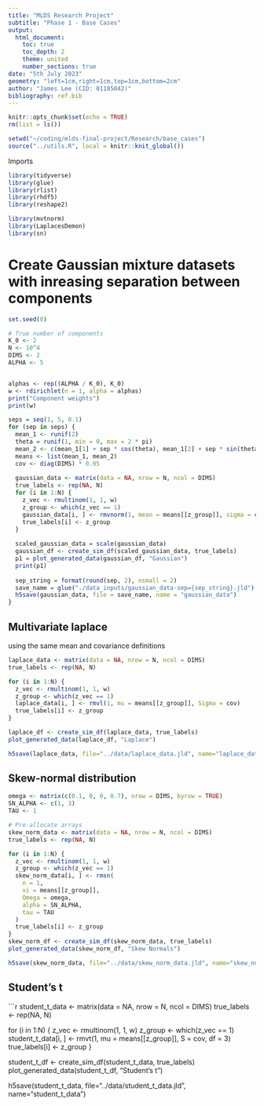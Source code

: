 ```yaml
---
title: "MLDS Research Project"
subtitle: "Phase 1 - Base Cases"
output:
  html_document:
    toc: true
    toc_depth: 2
    theme: united
    number_sections: true
date: "5th July 2023"
geometry: "left=1cm,right=1cm,top=1cm,bottom=2cm"
author: "James Lee (CID: 01185042)"
bibliography: ref.bib
---
```


```r
knitr::opts_chunk$set(echo = TRUE)
rm(list = ls())
```


```r
setwd("~/coding/mlds-final-project/Research/base_cases")
source("../utils.R", local = knitr::knit_global())
```

Imports
```r
library(tidyverse)
library(glue)
library(rlist)
library(rhdf5)
library(reshape2)

library(mvtnorm)
library(LaplacesDemon)
library(sn)
```

# Create Gaussian mixture datasets with inreasing separation between components
```r
set.seed(0)

# True number of components
K_0 <- 2
N <- 10^4
DIMS <- 2
ALPHA <- 5


alphas <- rep((ALPHA / K_0), K_0)
w <- rdirichlet(n = 1, alpha = alphas)
print("Component weights")
print(w)

seps = seq(1, 5, 0.1)
for (sep in seps) {
  mean_1 <- runif(2)
  theta = runif(1, min = 0, max = 2 * pi)
  mean_2 <- c(mean_1[1] + sep * cos(theta), mean_1[2] + sep * sin(theta))
  means <- list(mean_1, mean_2)
  cov <- diag(DIMS) * 0.05
  
  gaussian_data <- matrix(data = NA, nrow = N, ncol = DIMS)
  true_labels <- rep(NA, N)
  for (i in 1:N) {
    z_vec <- rmultinom(1, 1, w)
    z_group <- which(z_vec == 1)
    gaussian_data[i, ] <- rmvnorm(1, mean = means[[z_group]], sigma = cov)
    true_labels[i] <- z_group
  }
  
  scaled_gaussian_data = scale(gaussian_data)
  gaussian_df <- create_sim_df(scaled_gaussian_data, true_labels)
  p1 = plot_generated_data(gaussian_df, "Gaussian")
  print(p1)
  
  sep_string = format(round(sep, 2), nsmall = 2)
  save_name = glue("./data_inputs/gaussian_data-sep={sep_string}.jld")
  h5save(gaussian_data, file = save_name, name = "gaussian_data")
}

```


## Multivariate laplace

using the same mean and covariance definitions

```r
laplace_data <- matrix(data = NA, nrow = N, ncol = DIMS)
true_labels <- rep(NA, N)

for (i in 1:N) {
  z_vec <- rmultinom(1, 1, w)
  z_group <- which(z_vec == 1)
  laplace_data[i, ] <- rmvl(1, mu = means[[z_group]], Sigma = cov)
  true_labels[i] <- z_group
}

laplace_df <- create_sim_df(laplace_data, true_labels)
plot_generated_data(laplace_df, "Laplace")

h5save(laplace_data, file="../data/laplace_data.jld", name="laplace_data")
```

## Skew-normal distribution

```r
omega <- matrix(c(0.1, 0, 0, 0.7), nrow = DIMS, byrow = TRUE)
SN_ALPHA <- c(1, 3)
TAU <- 1

# Pre-allocate arrays
skew_norm_data <- matrix(data = NA, nrow = N, ncol = DIMS)
true_labels <- rep(NA, N)

for (i in 1:N) {
  z_vec <- rmultinom(1, 1, w)
  z_group <- which(z_vec == 1)
  skew_norm_data[i, ] <- rmsn(
    n = 1,
    xi = means[[z_group]],
    Omega = omega,
    alpha = SN_ALPHA,
    tau = TAU
  )
  true_labels[i] <- z_group
}
skew_norm_df <- create_sim_df(skew_norm_data, true_labels)
plot_generated_data(skew_norm_df, "Skew Normals")

h5save(skew_norm_data, file="../data/skew_norm_data.jld", name="skew_norm_data")
```

## Student's t
```r
student_t_data <- matrix(data = NA, nrow = N, ncol = DIMS)
true_labels <- rep(NA, N)

for (i in 1:N) {
  z_vec <- rmultinom(1, 1, w)
  z_group <- which(z_vec == 1)
  student_t_data[i, ] <- rmvt(1, mu = means[[z_group]], S = cov, df = 3)
  true_labels[i] <- z_group
}

student_t_df <- create_sim_df(student_t_data, true_labels)
plot_generated_data(student_t_df, "Student's t")

h5save(student_t_data, file="../data/student_t_data.jld", name="student_t_data")
